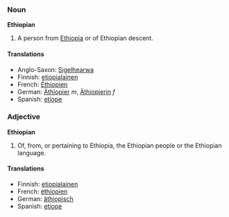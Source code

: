 ===Noun===
'''Ethiopian'''
#A person from [[Ethiopia]] or of Ethiopian descent.
====Translations====
*Anglo-Saxon: [[Sigelhearwa]]
*Finnish: [[etiopialainen]]
*French: [[Éthiopien]]
*German: [[Äthiopier]] ''m'', [[Äthiopierin]] ''f''
*Spanish: [[etíope]]

===Adjective===
'''Ethiopian'''
#Of, from, or pertaining to Ethiopia, the Ethiopian people or the Ethiopian language.
====Translations====
*Finnish: [[etiopialainen]]
*French: [[éthiopien]]
*German: [[äthiopisch]]
*Spanish: [[etíope]]